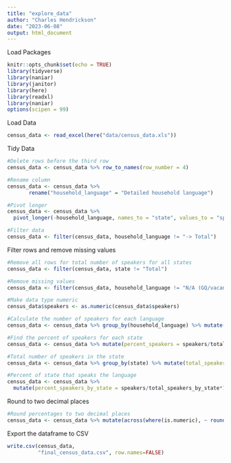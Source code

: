 ```yaml
---
title: "explore_data"
author: "Charles Hendrickson"
date: "2023-06-08"
output: html_document
---
```


Load Packages
```r
knitr::opts_chunk$set(echo = TRUE)
library(tidyverse)
library(naniar)
library(janitor)
library(here)
library(readxl)
library(naniar)
options(scipen = 99)
```

Load Data
```r
census_data <- read_excel(here("data/census_data.xls"))
```
Tidy Data
```r
#Delete rows before the third row
census_data <- census_data %>% row_to_names(row_number = 4)

#Rename column
census_data <- census_data %>% 
       rename("household_language" = "Detailed household language")

#Pivot longer
census_data <- census_data %>%
  pivot_longer(-household_language, names_to = "state", values_to = "speakers")

#Filter data
census_data <- filter(census_data, household_language != "-> Total")

```

Filter rows and remove missing values
```r
#Remove all rows for total number of speakers for all states
census_data <- filter(census_data, state != "Total")

#Remove missing values
census_data <- filter(census_data, household_language != "N/A (GQ/vacant)")
```


```r
#Make data type numeric
census_data$speakers <- as.numeric(census_data$speakers)

#Calculate the number of speakers for each language
census_data <- census_data %>% group_by(household_language) %>% mutate(total_speakers_by_language = sum(speakers))

#Find the percent of speakers for each state
census_data <- census_data %>% mutate(percent_speakers = speakers/total_speakers_by_language*100)
```


```r
#Total number of speakers in the state
census_data <- census_data %>% group_by(state) %>% mutate(total_speakers_by_state = sum(speakers))

#Percent of state that speaks the language
census_data <- census_data %>%
  mutate(percent_speakers_by_state = speakers/total_speakers_by_state*100)

```

Round to two decimal places
```r
#Round percentages to two decimal places
census_data <- census_data %>% mutate(across(where(is.numeric), ~ round(., digits = 2)))
```

Export the dataframe to CSV
```r
write.csv(census_data,
          "final_census_data.csv", row.names=FALSE)
```






